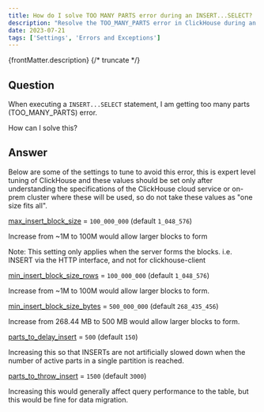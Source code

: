 ```yaml
---
title: How do I solve TOO MANY PARTS error during an INSERT...SELECT?
description: "Resolve the TOO_MANY_PARTS error in ClickHouse during an `INSERT...SELECT` by tuning expert-level settings for larger blocks and increasing partition thresholds."
date: 2023-07-21
tags: ['Settings', 'Errors and Exceptions']
---
```


{frontMatter.description}
{/* truncate */}

## Question

When executing a `INSERT...SELECT` statement, I am getting too many parts (TOO_MANY_PARTS) error. 

How can I solve this? 

## Answer

Below are some of the settings to tune to avoid this error, this is expert level tuning of ClickHouse and these values should be set only after understanding the specifications of the ClickHouse cloud service or on-prem cluster where these will be used, so do not take these values as "one size fits all".


[max_insert_block_size](https://clickhouse.com/docs/en/operations/settings/settings#settings-max_insert_block_size) = `100_000_000` (default `1_048_576`)

Increase from ~1M to 100M would allow larger blocks to form

Note: This setting only applies when the server forms the blocks. i.e. INSERT via the HTTP interface, and not for clickhouse-client


[min_insert_block_size_rows](https://clickhouse.com/docs/en/operations/settings/settings#min-insert-block-size-rows) = `100_000_000` (default `1_048_576`)

Increase from ~1M to 100M would allow larger blocks to form.


[min_insert_block_size_bytes](https://clickhouse.com/docs/en/operations/settings/settings#min-insert-block-size-bytes) = `500_000_000` (default `268_435_456`)

Increase from 268.44 MB to 500 MB would allow larger blocks to form.


[parts_to_delay_insert](https://clickhouse.com/docs/en/operations/settings/merge-tree-settings#parts-to-delay-insert) = `500` (default `150`)

Increasing this so that INSERTs are not artificially slowed down when the number of active parts in a single partition is reached.


[parts_to_throw_insert](https://clickhouse.com/docs/en/operations/settings/merge-tree-settings#parts-to-throw-insert) = `1500` (default `3000`)

Increasing this would generally affect query performance to the table, but this would be fine for data migration.
